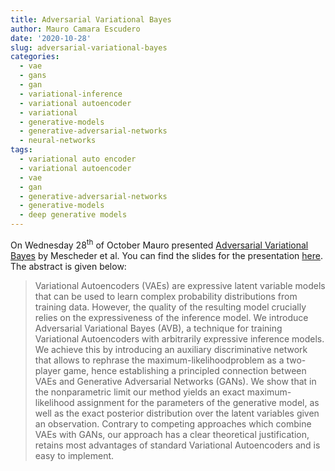 ```yaml
---
title: Adversarial Variational Bayes
author: Mauro Camara Escudero
date: '2020-10-28'
slug: adversarial-variational-bayes
categories:
  - vae
  - gans
  - gan
  - variational-inference
  - variational autoencoder
  - variational
  - generative-models
  - generative-adversarial-networks
  - neural-networks
tags:
  - variational auto encoder
  - variational autoencoder
  - vae
  - gan
  - generative-adversarial-networks
  - generative-models
  - deep generative models
---
```

On Wednesday $28^{\text{th}}$ of October Mauro presented [Adversarial Variational Bayes](https://arxiv.org/pdf/1701.04722.pdf) by Mescheder et al. You can find the slides for the presentation [here](https://neuralnetworksbristol.netlify.com/Adversarial_Variational_Bayes_Mauro.pdf). The abstract is given below:

> Variational Autoencoders (VAEs) are expressive
latent variable models that can be used to learn
complex probability distributions from training
data. However, the quality of the resulting model
crucially relies on the expressiveness of the inference model. We introduce Adversarial Variational Bayes (AVB), a technique for training
Variational Autoencoders with arbitrarily expressive inference models. We achieve this by introducing an auxiliary discriminative network
that allows to rephrase the maximum-likelihoodproblem as a two-player game, hence establishing a principled connection between VAEs and
Generative Adversarial Networks (GANs). We
show that in the nonparametric limit our method
yields an exact maximum-likelihood assignment
for the parameters of the generative model, as
well as the exact posterior distribution over the
latent variables given an observation. Contrary
to competing approaches which combine VAEs
with GANs, our approach has a clear theoretical
justification, retains most advantages of standard
Variational Autoencoders and is easy to implement.

